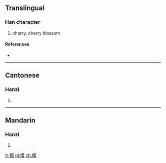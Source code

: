 {{also|櫻}}
==Translingual==

===Han character===
{{Han char|rn=75|rad=木|as=11|sn=15|four=|canj=木月人女 (DBOV)}}

# cherry, cherry blossom

====References====
* {{Han ref|kx=0551.181|hdz=21280.050|uh=6A31|ud=27185}}

----

==Cantonese==

===Hanzi===
{{yue-hanzi|jyut=|y=ying1|tra=櫻}}

# {{defn|lang=yue|sort=木11}}

----

==Mandarin==

===Hanzi===
{{cmn-hanzi|tra=櫻|pin=[[yīng]] ([[ying1]])|wg=ying<sup>1</sup>}}

# {{defn|lang=cmn|sort=木11}}

[[fr:樱]]
[[pl:樱]]
[[zh:樱]]